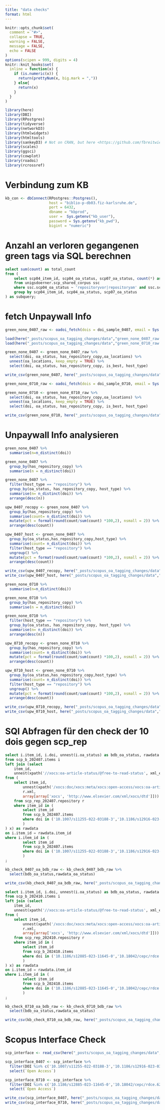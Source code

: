 ```yaml
---
title: "data checks"
format: html
---
```


```r
knitr::opts_chunk$set(
  comment = "#>",
  collapse = TRUE,
  warning = FALSE,
  message = FALSE,
  echo = FALSE
)
options(scipen = 999, digits = 4)
knitr::knit_hooks$set(
  inline = function(x) {
    if (is.numeric(x)) {
      return(prettyNum(x, big.mark = ","))
    } else{
      return(x)
    }
  }
)
```

```r
library(here)
library(DBI)
library(RPostgres)
library(tidyverse)
library(networkD3)
library(htmlwidgets)
library(htmltools)
library(sankeyD3) # Not on CRAN, but here <https://github.com/fbreitwieser/sankeyD3>
library(scales)
library(ggsci)
library(cowplot)
library(roadoi)
library(rcrossref)
```

# Verbindung zum KB

```r
kb_con <- dbConnect(RPostgres::Postgres(),
                    host = "biblio-p-db03.fiz-karlsruhe.de",
                    port = 6432,
                    dbname = "kbprod",
                    user =  Sys.getenv("kb_user"),
                    password = Sys.getenv("kb_pwd"),
                    bigint = "numeric")
```

# Anzahl an verloren gegangenen green tags via SQL berechnen

```sql
select sum(count) as total_count
from (
    select scp04_item_id, scp04_oa_status, scp07_oa_status, count(*) as count
    from unigsdoerner.scp_shared_corpus ssc
    where ssc.scp04_oa_status ~ 'repositoryvor|repositoryam' and ssc.scp07_oa_status !~ 'repositoryvor|repositoryam'
    group by scp04_item_id, scp04_oa_status, scp07_oa_status
) as subquery;
```

# fetch Unpaywall Info

```r
green_none_0407_raw <- oadoi_fetch(dois = doi_sample_0407, email = Sys.getenv("roadoi_email"), .progress = "text")
```


```r
load(here("_posts/scopus_oa_tagging_changes/data","green_none_0407_raw.RData"))
load(here("_posts/scopus_oa_tagging_changes/data","green_none_0710_raw.RData"))
```

```r
green_none_0407 <- green_none_0407_raw %>%
  select(doi, oa_status, has_repository_copy,oa_locations) %>%
  unnest(oa_locations, keep_empty = TRUE) %>%
  select(doi, oa_status, has_repository_copy, is_best, host_type)

write_csv(green_none_0407, here("_posts/scopus_oa_tagging_changes/data","green_none_0407.csv"))
```

```r
green_none_0710_raw <- oadoi_fetch(dois = doi_sample_0710, email = Sys.getenv("roadoi_email"), .progress = "text")

green_none_0710 <- green_none_0710_raw %>%
  select(doi, oa_status, has_repository_copy,oa_locations) %>%
  unnest(oa_locations, keep_empty = TRUE) %>%
  select(doi, oa_status, has_repository_copy, is_best, host_type)

write_csv(green_none_0710, here("_posts/scopus_oa_tagging_changes/data","green_none_0710.csv"))
```

# Unpaywall Info analysieren


```r
green_none_0407 %>%
  summarise(n=n_distinct(doi))

green_none_0407 %>%
  group_by(has_repository_copy) %>%
  summarise(n = n_distinct(doi))

green_none_0407 %>%
  filter(host_type == "repository") %>%
  group_by(oa_status, has_repository_copy, host_type) %>%
  summarise(n= n_distinct(doi)) %>%
  arrange(desc(n))
```

```r
upw_0407_recopy <- green_none_0407 %>%
  group_by(has_repository_copy) %>%
  summarise(count= n_distinct(doi)) %>%
  mutate(pct = format(round(count/sum(count) *100,2), nsmall = 2)) %>%
  arrange(desc(count))
```

```r
upw_0407_host <- green_none_0407 %>%
  group_by(oa_status,has_repository_copy,host_type) %>%
  summarise(count= n_distinct(doi)) %>%
  filter(host_type == "repository") %>%
  ungroup() %>%
  mutate(pct = format(round(count/sum(count) *100,2), nsmall = 2)) %>%
  arrange(desc(count))
```

```r
write_csv(upw_0407_recopy, here("_posts/scopus_oa_tagging_changes/data","upw_0407_recopy.csv"))
write_csv(upw_0407_host, here("_posts/scopus_oa_tagging_changes/data","upw_0407_host.csv"))
```


```r
green_none_0710 %>%
  summarise(n=n_distinct(doi))

green_none_0710 %>%
  group_by(has_repository_copy) %>%
  summarise(n = n_distinct(doi))

green_none_0710 %>%
  filter(host_type == "repository") %>%
  group_by(oa_status, has_repository_copy, host_type) %>%
  summarise(n= n_distinct(doi)) %>%
  arrange(desc(n))
```


```r
upw_0710_recopy <- green_none_0710 %>%
  group_by(has_repository_copy) %>%
  summarise(count= n_distinct(doi)) %>%
  mutate(pct = format(round(count/sum(count) *100,2), nsmall = 2)) %>%
  arrange(desc(count))
```

```r
upw_0710_host <- green_none_0710 %>%
  group_by(oa_status,has_repository_copy,host_type) %>%
  summarise(count= n_distinct(doi)) %>%
  filter(host_type == "repository") %>%
  ungroup() %>%
  mutate(pct = format(round(count/sum(count) *100,2), nsmall = 2)) %>%
  arrange(desc(count))
```


```r
write_csv(upw_0710_recopy, here("_posts/scopus_oa_tagging_changes/data","upw_0710_recopy.csv"))
write_csv(upw_0710_host, here("_posts/scopus_oa_tagging_changes/data","upw_0710_host.csv"))
```


# SQl Abfragen für den check der 10 dois gegen scp_rep

```sql
select i.item_id, i.doi, unnest(i.oa_status) as bdb_oa_status, rawdata.oa_status as rawdata_oa_status
from scp_b_202407.items i 
left join (select
	item_id,
	unnest(xpath('//xocs:oa-article-status/@free-to-read-status', xml_element, array[array['xocs', 'http://www.elsevier.com/xml/xocs/dtd']]))::text as "oa_status"
from (
	select item_id,
		unnest(xpath('/xocs:doc/xocs:meta/xocs:open-access/xocs:oa-article-status', 
		r.xml, 
		array[array['xocs', 'http://www.elsevier.com/xml/xocs/dtd']])) as xml_element
	from scp_rep_202407.repository r 
	where item_id in (
		select item_id  
		from scp_b_202407.items 
		where doi in ('10.1007/s11255-022-03188-3','10.1186/s12916-023-03072-6','10.15446/achsc.v47n2.86161','10.1038/s41598-023-40469-y','10.1109/tkde.2021.3112749','10.1111/jeu.12926','10.1016/j.jpedsurg.2022.03.034','10.1186/s12920-021-01105-8','10.1038/s41467-023-39992-3','10.1177/01925121231200124')
		)
) x) as rawdata 
on i.item_id = rawdata.item_id 
where i.item_id in (
		select item_id  
		from scp_b_202407.items 
		where doi in ('10.1007/s11255-022-03188-3','10.1186/s12916-023-03072-6','10.15446/achsc.v47n2.86161','10.1038/s41598-023-40469-y','10.1109/tkde.2021.3112749','10.1111/jeu.12926','10.1016/j.jpedsurg.2022.03.034','10.1186/s12920-021-01105-8','10.1038/s41467-023-39992-3','10.1177/01925121231200124')
		)
;
```

```r
kb_check_0407_oa_bdb_raw <- kb_check_0407_bdb_raw %>%
  select(bdb_oa_status,rawdata_oa_status)
```

```r
write_csv(kb_check_0407_oa_bdb_raw, here("_posts/scopus_oa_tagging_changes/data","kb_check_0407_oa_bdb_raw.csv"))
```


```sql
select i.item_id, i.doi, unnest(i.oa_status) as bdb_oa_status, rawdata.oa_status as rawdata_oa_status
from scp_b_202410.items i 
left join (select
	item_id,
	unnest(xpath('//xocs:oa-article-status/@free-to-read-status', xml_element, array[array['xocs', 'http://www.elsevier.com/xml/xocs/dtd']]))::text as "oa_status"
from (
	select item_id,
		unnest(xpath('/xocs:doc/xocs:meta/xocs:open-access/xocs:oa-article-status', 
		r.xml, 
		array[array['xocs', 'http://www.elsevier.com/xml/xocs/dtd']])) as xml_element
	from scp_rep_202410.repository r 
	where item_id in (
		select item_id  
		from scp_b_202410.items 
		where doi in ('10.1186/s12885-023-11645-0','10.18042/cepc/rdce.62.04','10.1021/acsomega.3c03246','10.4995/head22.2022.14555','10.5334/joc.226','10.1038/s41467-021-21580-y','10.1111/cdoe.12544','10.1016/j.jimed.2021.02.009','10.1155/2019/7639754','10.3390/dj7040104')
		)
) x) as rawdata 
on i.item_id = rawdata.item_id 
where i.item_id in (
		select item_id  
		from scp_b_202410.items 
		where doi in ('10.1186/s12885-023-11645-0','10.18042/cepc/rdce.62.04','10.1021/acsomega.3c03246','10.4995/head22.2022.14555','10.5334/joc.226','10.1038/s41467-021-21580-y','10.1111/cdoe.12544','10.1016/j.jimed.2021.02.009','10.1155/2019/7639754','10.3390/dj7040104')
		)
;
```

```r
kb_check_0710_oa_bdb_raw <- kb_check_0710_bdb_raw %>%
  select(bdb_oa_status,rawdata_oa_status)
```

```r
write_csv(kb_check_0710_oa_bdb_raw, here("_posts/scopus_oa_tagging_changes/data","kb_check_0710_oa_bdb_raw.csv"))
```

# Scopus Interface Check

```r
scp_interface <- read_csv(here("_posts/scopus_oa_tagging_changes/data","scp_interface_check.csv"))
```

```r
scp_interface_0407 <- scp_interface %>%
  filter(DOI %in% c('10.1007/s11255-022-03188-3','10.1186/s12916-023-03072-6','10.15446/achsc.v47n2.86161','10.1038/s41598-023-40469-y','10.1109/TKDE.2021.3112749','10.1111/jeu.12926','10.1016/j.jpedsurg.2022.03.034','10.1186/s12920-021-01105-8','10.1038/s41467-023-39992-3','10.1177/01925121231200124' )) %>%
  select(`Open Access`)
```

```r
scp_interface_0710 <- scp_interface %>%
  filter(DOI %in% c('10.1186/s12885-023-11645-0','10.18042/cepc/rdce.62.04','10.1021/acsomega.3c03246','10.4995/HEAd22.2022.14555','10.5334/joc.226','10.1038/s41467-021-21580-y','10.1111/cdoe.12544','10.1016/j.jimed.2021.02.009','10.1155/2019/7639754','10.3390/dj7040104')) %>%
  select(`Open Access`)
```

```r
write_csv(scp_interface_0407, here("_posts/scopus_oa_tagging_changes/data","scp_interface_0407.csv"))
write_csv(scp_interface_0710, here("_posts/scopus_oa_tagging_changes/data","scp_interface_0710.csv"))
```